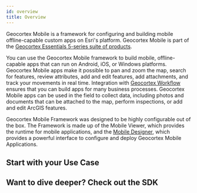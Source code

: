 ```yaml
---
id: overview
title: Overview
---
```



<!-- TODO - do I need a double title here? -->

Geocortex Mobile is a framework for configuring and building mobile offline-capable custom apps on Esri's platform. Geocortex Mobile is part of the [Geocortex Essentials 5-series suite of products](https://www.geocortex.com/products/).

<!--  TODO@Ian ... should this text even exist? -->

You can use the Geocortex Mobile framework to build mobile, offline-capable apps that can run on Android, iOS, or Windows platforms. Geocortex Mobile apps make it possible to pan and zoom the map, search for features, review attributes, add and edit features, add attachments, and track your movements in real time. Integration with [Geocortex Workflow](/docs/workflow/overview) ensures that you can build apps for many business processes. Geocortex Mobile apps can be used in the field to collect data, including photos and documents that can be attached to the map, perform inspections, or add and edit ArcGIS features.

Geocortex Mobile Framework was designed to be highly configurable out of the box. The Framework is made up of the Mobile Viewer, which provides the runtime for mobile applications, and the [Mobile Designer](https://apps.geocortex.com/mobileviewer/designer/), which provides a powerful interface to configure and deploy Geocortex Mobile Applications.

<DesignerCallout />

## Start with your Use Case

<UseCaseContainer>
    <UseCaseCard
        title="Customize the look and feel."
        description="Change the appearance of your application with themes and configuration."
        link="/docs/mobile/use-cases/look-feel"
    />
    <UseCaseCard
        title="Configure custom behaviour with built in commands and operations."
        description="Extend app functionality using Mobile's built in Commands and Operations"
        link="/docs/mobile/concepts/commands-operations"
    />
    <UseCaseCard
        title="Change or extend built in behaviour."
        description="Change the default behaviour of map clicks, map initialization, and more."
        link="/docs/mobile/use-cases/change-default-behaviour"
    />
    <UseCaseCard
        title="Take custom behaviour even further with Workflow."
        description="Use Geocortex Workflow to configure custom behaviour for button presses, application startup, map clicks and more."
        link="/docs/mobile/use-cases/change-default-search-behaviour"
    />
</UseCaseContainer>

## Want to dive deeper? Check out the SDK

<UseCaseContainer>
    <UseCaseCard
        title="Implement a custom form element with Geocortex Workflow"
        description="Extend Workflow forms with Custom UI and functionality."
        link="/docs/mobile/use-cases/implement-custom-workflow-form-element"
    />
    <UseCaseCard
        title="Create a custom activity with Geocortex Workflow."
        description="Add custom behaviour to Workflow that can be leveraged in mobile."
        link="/docs/mobile/use-cases/implement-workflow-activity"
    />
    <UseCaseCard
        title="Extend Mobile's native functionality with custom commands and operations."
        description="Add commands and operations to mobile's infrastructure that implement custom behaviour."
        link="/docs/mobile/use-cases/implement-command-operation"
    />
    <UseCaseCard
        title="Create UI elements with custom components."
        description="Create UI components which can be consumed by mobile apps."
        link="/docs/mobile/use-cases/implement-component-with-ui"
    />
    <UseCaseCard
        title="Extend Mobile's capabilities with custom services."
        description="Build globally available services which can provide utility functions, do background work, and more."
        link="/docs/mobile/use-cases/background-service"
    />
</UseCaseContainer>
